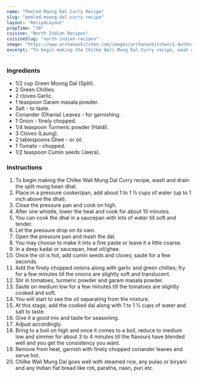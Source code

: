---
name: "Peeled Moong Dal Curry Recipe"
slug: "peeled-moong-dal-curry-recipe"
layout: 'RecipeLayout'
prepTime: "30"
cuisine: "North Indian Recipes"
cuisineSlug: "north-indian-recipes"
image: "https://www.archanaskitchen.com/images/archanaskitchen/1-Author/Curryandvanilla/Chilkewali_Mung_Dhal_Curry.jpg"
excerpt: "To begin making the Chilke Wali Mung Dal Curry recipe, wash and drain the split mung bean dhal"
---

### Ingredients

- 1/2 cup Green Moong Dal (Split).
- 2 Green Chillies.
- 2 cloves Garlic.
- 1 teaspoon Garam masala powder.
- Salt - to taste.
- Coriander (Dhania) Leaves - for garnishing.
- 1 Onion - finely chopped.
- 1/4 teaspoon Turmeric powder (Haldi).
- 3 Cloves (Laung).
- 2 tablespoons Ghee - or oil.
- 1 Tomato - chopped.
- 1/2 teaspoon Cumin seeds (Jeera).

### Instructions

1. To begin making the Chilke Wali Mung Dal Curry recipe, wash and drain the split mung bean dhal.
1. Place in a pressure cooker/pan, add about 1 to 1 ½ cups of water (up to 1 inch above the dhal).
1. Close the pressure pan and cook on high.
1.  After one whistle, lower the heat and cook for about 10 minutes.
1. You can cook the dhal in a saucepan with lots of water till soft and tender.
1. Let the pressure drop on its own.
1. Open the pressure pan and mash the dal.
1. You may choose to make it into a fine paste or leave it a little coarse.
1. In a deep kadai or saucepan, heat oil/ghee.
1. Once the oil is hot, add cumin seeds and cloves; sauté for a few seconds.
1. Add the finely chopped onions along with garlic and green chillies; fry for a few minutes till the onions are slightly soft and translucent.
1. Stir in tomatoes, turmeric powder and garam masala powder.
1. Saute on medium low for a few minutes till the tomatoes are slightly cooked and soft.
1. You will start to see the oil separating from the mixture.
1. At this stage, add the cooked dal along with 1 to 1 ½ cups of water and salt to taste.
1. Give it a good mix and taste for seasoning.
1. Adjust accordingly.
1. Bring to a boil on high and once it comes to a boil, reduce to medium low and simmer for about 3 to 4 minutes till the flavours have blended well and you get the consistency you want.
1. Remove from heat, garnish with finely chopped coriander leaves and serve hot.
1. Chilke Wali Mung Dal goes well with steamed rice, any pulao or biryani and any Indian flat bread like roti, paratha, naan, puri etc.

